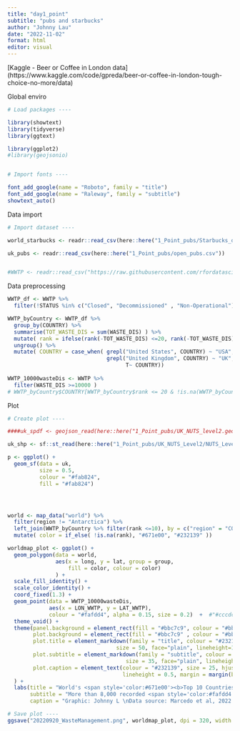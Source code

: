 ```yaml
---
title: "day1_point"
subtitle: "pubs and starbucks"
author: "Johnny Lau"
date: "2022-11-02"
format: html
editor: visual
---
```


\[Kaggle - Beer or Coffee in London data\] (https://www.kaggle.com/code/gpreda/beer-or-coffee-in-london-tough-choice-no-more/data)

Global enviro

```r

# Load packages ----

library(showtext)
library(tidyverse)
library(ggtext)

library(ggplot2)
#library(geojsonio)


# Import fonts ----

font_add_google(name = "Roboto", family = "title")
font_add_google(name = "Raleway", family = "subtitle")
showtext_auto()

```

Data import

```r
# Import dataset ----

world_starbucks <- readr::read_csv(here::here("1_Point_pubs/Starbucks_directory.csv"))

uk_pubs <- readr::read_csv(here::here("1_Point_pubs/open_pubs.csv"))


#WWTP <- readr::read_csv("https://raw.githubusercontent.com/rfordatascience/tidytuesday/master/data/2022/2022-09-20/HydroWASTE_v10.csv")

```

Data preprocessing

```r

WWTP_df <- WWTP %>%
  filter(!STATUS %in% c("Closed", "Decommissioned" , "Non-Operational"))

WWTP_byCountry <- WWTP_df %>%
  group_by(COUNTRY) %>%
  summarise(TOT_WASTE_DIS = sum(WASTE_DIS) ) %>%
  mutate( rank = ifelse(rank(-TOT_WASTE_DIS) <=20, rank(-TOT_WASTE_DIS), NA ))%>%
  ungroup() %>%
  mutate( COUNTRY = case_when( grepl("United States", COUNTRY) ~ "USA",
                               grepl("United Kingdom", COUNTRY) ~ "UK",
                                     T~ COUNTRY)) 
 
WWTP_10000wasteDis <- WWTP %>%
  filter(WASTE_DIS >=10000 )
# WWTP_byCountry$COUNTRY[WWTP_byCountry$rank <= 20 & !is.na(WWTP_byCountry$rank)] %in% world$region

```

Plot

```r

# Create plot ----

####uk_spdf <- geojson_read(here::here("1_Point_pubs/UK_NUTS_level2.geojson"))

uk_shp <- sf::st_read(here::here("1_Point_pubs/UK_NUTS_Level2/NUTS_Level_2_2018_Boundaries.shp")) 

p <- ggplot() +
  geom_sf(data = uk,
          size = 0.5,
          colour = "#fab824",
          fill = "#fab824")




world <- map_data("world") %>% 
  filter(region != "Antarctica") %>%
  left_join(WWTP_byCountry %>% filter(rank <=10), by = c("region" = "COUNTRY") ) %>%
  mutate( color = if_else( !is.na(rank), "#671e00", "#232139" ))  

worldmap_plot <- ggplot() +
  geom_polygon(data = world,
               aes(x = long, y = lat, group = group, 
                   fill = color, colour = color)
               ) +
  scale_fill_identity() +
  scale_color_identity() +
  coord_fixed(1.3) +
  geom_point(data = WWTP_10000wasteDis,
             aes(x = LON_WWTP, y = LAT_WWTP),
             colour = "#fafdd4", alpha = 0.15, size = 0.2)  +  #"#cccdc5"
  theme_void() +
  theme(panel.background = element_rect(fill = "#bbc7c9", colour = "#bbc7c9"),  #"#01000e"
        plot.background = element_rect(fill = "#bbc7c9" , colour = "#bbc7c9"),
        plot.title = element_markdown(family = "title", colour = "#232139",
                                  size = 50, face="plain", lineheight=1.2, margin = margin(t = 15, l=15)), 
        plot.subtitle = element_markdown(family = "subtitle", colour = "#232139",
                                     size = 35, face="plain", lineheight=1.2, margin = margin(b = 15, l=15)),
        plot.caption = element_text(colour = "#232139", size = 25, hjust = 1, 
                                    lineheight = 0.5, margin = margin(b = 20))
  ) +
  labs(title = "World's <span style='color:#671e00'><b>Top 10 Countries</b></span> with the most daily wastewater discharge",
       subtitle = "More than 8,000 recorded <span style='color:#fafdd4'>wastewater plants</span> making at least 10,000 m^3 of waste discharge daily",
       caption = "Graphic: Johnny L \nData source: Marcedo et al, 2022 | #TidyTuesday2022 week38") 

```

```r
# Save plot ----
ggsave("20220920_WasteManagement.png", worldmap_plot, dpi = 320, width = 12, height = 6)

```
